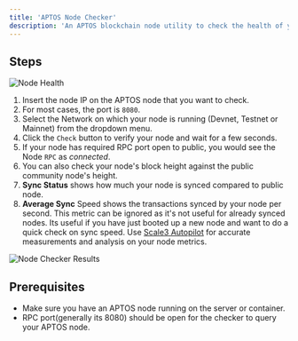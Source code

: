 ```yaml
---
title: 'APTOS Node Checker'
description: 'An APTOS blockchain node utility to check the health of your blockchain node'
---
```


## Steps

![Node Health](/images/aptos-node-checker-welcome.png)

1. Insert the node IP on the APTOS node that you want to check.
2. For most cases, the port is `8080`.
3. Select the Network on which your node is running (Devnet, Testnet or Mainnet) from the dropdown menu.
4. Click the `Check` button to verify your node and wait for a few seconds.
5. If your node has required RPC port open to public, you would see the Node `RPC` as _connected_.
6. You can also check your node's block height against the public community node's height.
7. **Sync Status** shows how much your node is synced compared to public node.
8. **Average Sync** Speed shows the transactions synced by your node per second. This metric can be ignored as it's not useful for already synced nodes. Its useful if you have just booted up a new node and want to do a quick check on sync speed. Use [Scale3 Autopilot](https://www.scale3labs.com/#autopilot) for accurate measurements and analysis on your node metrics.

![Node Checker Results](/images/aptos-node-checker-results.png)

## Prerequisites

- Make sure you have an APTOS node running on the server or container.
- RPC port(generally its 8080) should be open for the checker to query your APTOS node.
